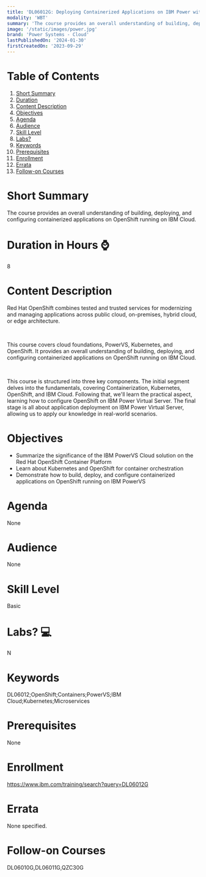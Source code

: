 ```yaml
---
title: 'DL06012G: Deploying Containerized Applications on IBM Power with Red Hat OpenShift on IBM Cloud'
modality: 'WBT'
summary: 'The course provides an overall understanding of building, deploying, and configuring containerized applications on OpenShift running on IBM Cloud.'
image: '/static/images/power.jpg'
brand: 'Power Systems - Cloud'
lastPublishedOn: '2024-01-30'
firstCreatedOn: '2023-09-29'
---
```

# Table of Contents
1.  [Short Summary](#short-summary)
2.  [Duration](#duration-in-hours-)
3.  [Content Description](#content-description)
4.  [Objectives](#objectives)
5.  [Agenda](#agenda)
6.  [Audience](#audience)
7.  [Skill Level](#skill-level)
8.  [Labs?](#labs-)
9.  [Keywords](#keywords)
10. [Prerequisites](#prerequisites)
11. [Enrollment](#enrollment)
12. [Errata](#errata)
13. [Follow-on Courses](#follow-on-courses)

# Short Summary
The course provides an overall understanding of building, deploying, and configuring containerized applications on OpenShift running on IBM Cloud.

# Duration in Hours ⌚
8

# Content Description
Red Hat OpenShift combines tested and trusted services for modernizing and managing applications across public cloud, on-premises, hybrid cloud, or edge architecture.

 

This course covers cloud foundations, PowerVS, Kubernetes, and OpenShift. It provides an overall understanding of building, deploying, and configuring containerized applications on OpenShift running on IBM Cloud. 

 

This course is structured into three key components. The initial segment delves into the fundamentals, covering Containerization, Kubernetes, OpenShift, and IBM Cloud. Following that, we'll learn the practical aspect, learning how to configure OpenShift on IBM Power Virtual Server. The final stage is all about application deployment on IBM Power Virtual Server, allowing us to apply our knowledge in real-world scenarios.



# Objectives
* Summarize the significance of the IBM PowerVS Cloud solution on the Red Hat OpenShift Container Platform
* Learn about Kubernetes and OpenShift for container orchestration
* Demonstrate how to build, deploy, and configure containerized applications on OpenShift running on IBM PowerVS


# Agenda
None

# Audience
None

# Skill Level
Basic

# Labs? 💻
N

# Keywords
DL06012;OpenShift;Containers;PowerVS;IBM Cloud;Kubernetes;Microservices

# Prerequisites
None

# Enrollment
https://www.ibm.com/training/search?query=DL06012G

# Errata
None specified.

# Follow-on Courses
DL06010G,DL06011G,QZC30G

